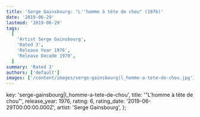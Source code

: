 ```yaml
---
title: 'Serge Gainsbourg: "L''homme à tête de chou" (1976)'
date: '2019-06-29'
lastmod: '2019-06-29'
tags:
  [
    'Artist Serge Gainsbourg',
    'Rated 3',
    'Release Year 1976',
    'Release Decade 1970',
  ]
summary: 'Rated 3'
authors: ['default']
images: ['/content/images/serge-gainsbourg|l_homme-a-tete-de-chou.jpg']
---
```


  key: 'serge-gainsbourg|l_homme-a-tete-de-chou',
  title: '"L\'homme à tête de chou"',
  release_year: 1976,
  rating: 6,
  rating_date: '2019-06-29T00:00:00.000Z',
  artist: 'Serge Gainsbourg',
};

<MusicRating data={data} />
